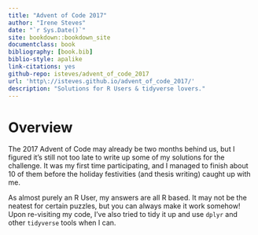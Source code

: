 ```yaml
--- 
title: "Advent of Code 2017"
author: "Irene Steves"
date: "`r Sys.Date()`"
site: bookdown::bookdown_site
documentclass: book
bibliography: [book.bib]
biblio-style: apalike
link-citations: yes
github-repo: isteves/advent_of_code_2017
url: 'http\://isteves.github.io/advent_of_code_2017/'
description: "Solutions for R Users & tidyverse lovers."
---
```


# Overview {-}

The 2017 Advent of Code may already be two months behind us, but I figured it's still not too late to write up some of my solutions for the challenge. It was my first time participating, and I managed to finish about 10 of them before the holiday festivities (and thesis writing) caught up with me.

As almost purely an R User, my answers are all R based. It may not be the neatest for certain puzzles, but you can always make it work somehow! Upon re-visiting my code, I've also tried to tidy it up and use `dplyr` and other `tidyverse` tools when I can.